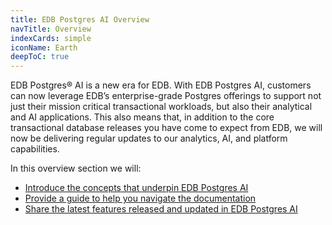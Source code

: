 ```yaml
---
title: EDB Postgres AI Overview
navTitle: Overview
indexCards: simple
iconName: Earth
deepToC: true
---
```


EDB Postgres® AI is a new era for EDB. With EDB Postgres AI, customers can now leverage EDB’s enterprise-grade Postgres offerings to support not just their mission critical transactional workloads, but also their analytical and AI applications. This also means that, in addition to the core transactional database releases you have come to expect from EDB, we will now be delivering regular updates to our analytics, AI, and platform capabilities.

In this overview section we will:

* [Introduce the concepts that underpin EDB Postgres AI](concepts)
* [Provide a guide to help you navigate the documentation](guide)
* [Share the latest features released and updated in EDB Postgres AI](releasenotes)


